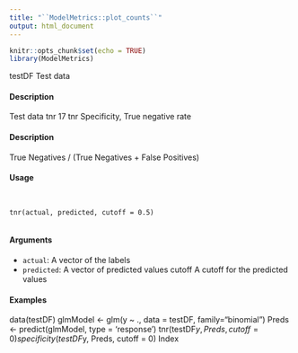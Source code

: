 ```yaml
---
title: "``ModelMetrics::plot_counts``"
output: html_document
---
```


```r
knitr::opts_chunk$set(echo = TRUE)
library(ModelMetrics)
```

testDF Test data

#### Description  

Test data
tnr 17
tnr Specificity, True negative rate

#### Description  

True Negatives / (True Negatives + False Positives)

#### Usage  
<pre><code>

tnr(actual, predicted, cutoff = 0.5)

</code></pre>
#### Arguments

* ``actual``: A vector of the labels
* ``predicted``:  A vector of predicted values
cutoff A cutoff for the predicted values

#### Examples  

data(testDF)
glmModel <- glm(y ~ ., data = testDF, family="binomial")
Preds <- predict(glmModel, type = 'response')
tnr(testDF$y, Preds, cutoff = 0)
specificity(testDF$y, Preds, cutoff = 0)
Index
